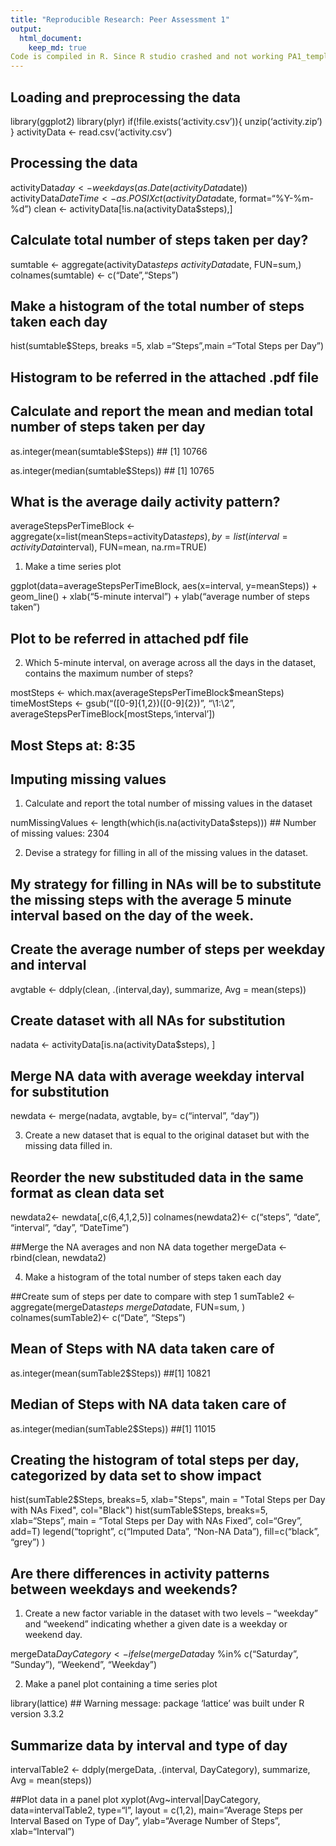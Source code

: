 ```yaml
---
title: "Reproducible Research: Peer Assessment 1"
output: 
  html_document:
    keep_md: true
Code is compiled in R. Since R studio crashed and not working PA1_template.md amd PA1_template.HTML could not be generated
---
```



## Loading and preprocessing the data
library(ggplot2)
library(plyr)
if(!file.exists('activity.csv')){
    unzip('activity.zip')
}
activityData <- read.csv('activity.csv')

## Processing the data

activityData$day <-weekdays(as.Date(activityData$date))
activityData$DateTime <- as.POSIXct(activityData$date, format="%Y-%m-%d")
clean <- activityData[!is.na(activityData$steps),]

## Calculate total number of steps taken per day?

sumtable <- aggregate(activityData$steps ~ activityData$date, FUN=sum,)
colnames(sumtable) <- c("Date","Steps")

## Make a histogram of the total number of steps taken each day

hist(sumtable$Steps, breaks =5, xlab ="Steps",main ="Total Steps per Day")

## Histogram to be referred in the attached .pdf file

## Calculate and report the mean and median total number of steps taken per day

as.integer(mean(sumtable$Steps))
## [1] 10766

as.integer(median(sumtable$Steps))
## [1] 10765


## What is the average daily activity pattern?

averageStepsPerTimeBlock <- aggregate(x=list(meanSteps=activityData$steps), by=list(interval=activityData$interval), FUN=mean, na.rm=TRUE)

1. Make a time series plot

ggplot(data=averageStepsPerTimeBlock, aes(x=interval, y=meanSteps)) +
    geom_line() +
    xlab("5-minute interval") +
    ylab("average number of steps taken") 

## Plot to be referred in attached pdf file

2. Which 5-minute interval, on average across all the days in the dataset, contains the maximum number of steps?

mostSteps <- which.max(averageStepsPerTimeBlock$meanSteps)
timeMostSteps <-  gsub("([0-9]{1,2})([0-9]{2})", "\\1:\\2", averageStepsPerTimeBlock[mostSteps,'interval'])

## Most Steps at: 8:35

## Imputing missing values

1. Calculate and report the total number of missing values in the dataset

numMissingValues <- length(which(is.na(activityData$steps)))
## Number of missing values: 2304

2. Devise a strategy for filling in all of the missing values in the dataset.

## My strategy for filling in NAs will be to substitute the missing steps with the average 5 minute interval based on the day of the week.

## Create the average number of steps per weekday and interval

avgtable <- ddply(clean, .(interval,day), summarize, Avg = mean(steps))

## Create dataset with all NAs for substitution

nadata <- activityData[is.na(activityData$steps), ]

## Merge NA data with average weekday interval for substitution

newdata <- merge(nadata, avgtable, by= c("interval", "day"))

3. Create a new dataset that is equal to the original dataset but with the missing data filled in.

## Reorder the new substituded data in the same format as clean data set
newdata2<- newdata[,c(6,4,1,2,5)]
colnames(newdata2)<- c("steps", "date", "interval", "day", "DateTime")

##Merge the NA averages and non NA data together
mergeData <- rbind(clean, newdata2)

4. Make a histogram of the total number of steps taken each day

##Create sum of steps per date to compare with step 1
sumTable2 <- aggregate(mergeData$steps ~ mergeData$date, FUN=sum, )
colnames(sumTable2)<- c("Date", "Steps")

## Mean of Steps with NA data taken care of
as.integer(mean(sumTable2$Steps))
##[1] 10821

## Median of Steps with NA data taken care of
as.integer(median(sumTable2$Steps))
##[1] 11015

## Creating the histogram of total steps per day, categorized by data set to show impact
hist(sumTable2$Steps, breaks=5, xlab="Steps", main = "Total Steps per Day with NAs Fixed", col="Black")
hist(sumTable$Steps, breaks=5, xlab="Steps", main = "Total Steps per Day with NAs Fixed", col="Grey", add=T)
legend("topright", c("Imputed Data", "Non-NA Data"), fill=c("black", "grey") )

## Are there differences in activity patterns between weekdays and weekends?
1. Create a new factor variable in the dataset with two levels – “weekday” and “weekend” indicating whether a given date is a weekday or weekend day.

mergeData$DayCategory <- ifelse(mergeData$day %in% c("Saturday", "Sunday"), "Weekend", "Weekday")

2. Make a panel plot containing a time series plot

library(lattice) 
## Warning message: package ‘lattice’ was built under R version 3.3.2

## Summarize data by interval and type of day
intervalTable2 <- ddply(mergeData, .(interval, DayCategory), summarize, Avg = mean(steps))

##Plot data in a panel plot
xyplot(Avg~interval|DayCategory, data=intervalTable2, type="l",  layout = c(1,2),
       main="Average Steps per Interval Based on Type of Day", 
       ylab="Average Number of Steps", xlab="Interval")
